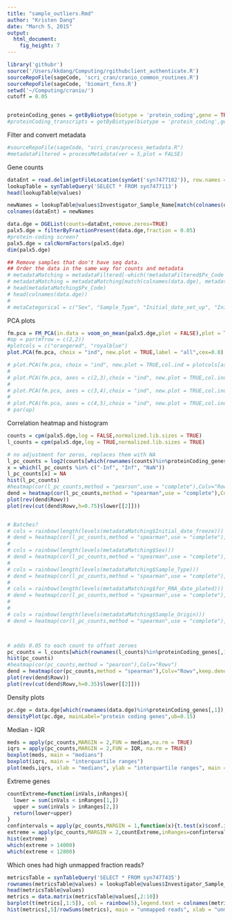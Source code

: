 ```yaml
---
title: "sample_outliers.Rmd"
author: "Kristen Dang"
date: "March 5, 2015"
output:
  html_document:
    fig_height: 7
---
```


```r
library('githubr')
source('/Users/kkdang/Computing/rgithubclient_authenticate.R')
sourceRepoFile(sageCode, 'scri_cran/cranio_common_routines.R')
sourceRepoFile(sageCode, 'biomart_fxns.R')
setwd('~/Computing/cranio/')
cutoff = 0.05


proteinCoding_genes = getByBiotype(biotype = 'protein_coding',gene = TRUE)
#proteinCoding_transcripts = getByBiotype(biotype = 'protein_coding',gene = FALSE)
```

Filter and convert metadata
```r
#sourceRepoFile(sageCode, "scri_cran/process_metadata.R")
#metadataFiltered = processMetadata(ver = 5,plot = FALSE)
```

Gene counts
```r
dataEnt = read.delim(getFileLocation(synGet('syn7477102')), row.names = 1, header = TRUE)
lookupTable = synTableQuery('SELECT * FROM syn7477113')
head(lookupTable@values)

newNames = lookupTable@values$Investigator_Sample_Name[match(colnames(dataEnt), paste("X",lookupTable@values$Sample_Name, sep = ""))]
colnames(dataEnt) = newNames

data.dge = DGEList(counts=dataEnt,remove.zeros=TRUE)
palx5.dge = filterByFractionPresent(data.dge,fraction = 0.05)
#protein-coding screen?
palx5.dge = calcNormFactors(palx5.dge)
dim(palx5.dge)

## Remove samples that don't have seq data.
## Order the data in the same way for counts and metadata
# metadataMatching = metadataFiltered[-which(!metadataFiltered$Px_Code %in% colnames(data.dge)),]
# metadataMatching = metadataMatching[match(colnames(data.dge), metadataMatching$Px_Code),]
# head(metadataMatching$Px_Code)
# head(colnames(data.dge))
# 
# metaCategorical = c("Sex", "Sample_Type", "Initial_date_set_up", "Initial_date_freeze", "for_RNA_date_set_up", "for_RNA_date_plated", "for_RNA_date_harvest", "ScanDate", "Sample_Origin", "caseStatus", "SAMPLE" )

```


PCA plots
```r
fm.pca = FM_PCA(in.data = voom_on_mean(palx5.dge,plot = FALSE),plot = TRUE)
#op = par(mfrow = c(2,2))
#plotcols = c("orangered", "royalblue")
plot.PCA(fm.pca, choix = "ind", new.plot = TRUE,label = "all",cex=0.8)

# plot.PCA(fm.pca, choix = "ind", new.plot = TRUE,col.ind = plotcols[as.numeric(as.factor(metadataMatching$caseStatus))],label = "all",cex=0.8)
# 
# plot.PCA(fm.pca, axes = c(2,3),choix = "ind", new.plot = TRUE,col.ind = plotcols[as.numeric(as.factor(metadataMatching$caseStatus))],label = "all",cex=0.8)
# 
# plot.PCA(fm.pca, axes = c(3,4),choix = "ind", new.plot = TRUE,col.ind = plotcols[as.numeric(as.factor(metadataMatching$caseStatus))],label = "all",cex=0.8)
# 
# plot.PCA(fm.pca, axes = c(4,5),choix = "ind", new.plot = TRUE,col.ind = plotcols[as.numeric(as.factor(metadataMatching$caseStatus))],label = "all",cex=0.8)
# par(op)
```


Correlation heatmap and histogram
```r
counts = cpm(palx5.dge,log = FALSE,normalized.lib.sizes = TRUE)
l_counts = cpm(palx5.dge,log = TRUE,normalized.lib.sizes = TRUE)

# no adjustment for zeros, replaces them with NA
l_pc_counts = log2(counts[which(rownames(counts)%in%proteinCoding_genes[,1]),])
x = which(l_pc_counts %in% c("-Inf", "Inf", "NaN"))
l_pc_counts[x] = NA
hist(l_pc_counts)
#heatmap(cor(l_pc_counts,method = "pearson",use = "complete"),Colv="Rowv")
dend = heatmap(cor(l_pc_counts,method = "spearman",use = "complete"),Colv="Rowv",keep.dendro = TRUE,scale = "none")
plot(rev(dend$Rowv))
plot(rev(cut(dend$Rowv,h=0.75)$lower[[2]]))


# Batches?
# cols = rainbow(length(levels(metadataMatching$Initial_date_freeze)))
# dend = heatmap(cor(l_pc_counts,method = "spearman",use = "complete"),Colv="Rowv",keep.dendro = TRUE,scale = "none",ColSideColors =cols[as.numeric(metadataMatching$Initial_date_freeze)])
# 
# cols = rainbow(length(levels(metadataMatching$Sex)))
# dend = heatmap(cor(l_pc_counts,method = "spearman",use = "complete"),Colv="Rowv",keep.dendro = TRUE,scale = "none",ColSideColors =cols[as.numeric(metadataMatching$Sex)])
# 
# cols = rainbow(length(levels(metadataMatching$Sample_Type)))
# dend = heatmap(cor(l_pc_counts,method = "spearman",use = "complete"),Colv="Rowv",keep.dendro = TRUE,scale = "none",ColSideColors =cols[as.numeric(metadataMatching$Sample_Type)])
# 
# cols = rainbow(length(levels(metadataMatching$for_RNA_date_plated)))
# dend = heatmap(cor(l_pc_counts,method = "spearman",use = "complete"),Colv="Rowv",keep.dendro = TRUE,scale = "none",ColSideColors =cols[as.numeric(metadataMatching$for_RNA_date_plated)])
# 
# 
# cols = rainbow(length(levels(metadataMatching$Sample_Origin)))
# dend = heatmap(cor(l_pc_counts,method = "spearman",use = "complete"),Colv="Rowv",keep.dendro = TRUE,scale = "none",ColSideColors =cols[as.numeric(metadataMatching$Sample_Origin)])



# adds 0.05 to each count to offset zeroes
pc_counts = l_counts[which(rownames(l_counts)%in%proteinCoding_genes[,1]),]
hist(pc_counts)
#heatmap(cor(pc_counts,method = "pearson"),Colv="Rowv")
dend = heatmap(cor(pc_counts,method = "spearman"),Colv="Rowv",keep.dendro = TRUE,scale = "none")
plot(rev(dend$Rowv))
plot(rev(cut(dend$Rowv,h=0.35)$lower[[2]]))
```

Density plots
```r
pc.dge = data.dge[which(rownames(data.dge)%in%proteinCoding_genes[,1]),]
densityPlot(pc.dge, mainLabel="protein coding genes",ub=0.15)
```


Median - IQR
```r
meds = apply(pc_counts,MARGIN = 2,FUN = median,na.rm = TRUE)
iqrs = apply(pc_counts,MARGIN = 2,FUN = IQR, na.rm = TRUE)
boxplot(meds, main = "medians")
boxplot(iqrs, main = "interquartile ranges")
plot(meds,iqrs, xlab = "medians", ylab = "interquartile ranges", main = "log2(CPM) protein-coding genes")
```


Extreme genes
```r
countExtreme=function(inVals,inRanges){
  lower = sum(inVals < inRanges[1,])
  upper = sum(inVals > inRanges[2,])
  return(lower+upper)
}
confintervals = apply(pc_counts,MARGIN = 1,function(x){t.test(x)$conf.int})
extreme = apply(pc_counts,MARGIN = 2,countExtreme,inRanges=confintervals)
hist(extreme)
which(extreme > 14000)
which(extreme < 12800)
```


Which ones had high unmapped fraction reads?
```r
metricsTable = synTableQuery('SELECT * FROM syn7477435')
rownames(metricsTable@values) = lookupTable@values$Investigator_Sample_Name[match(metricsTable@values$sample, lookupTable@values$Sample_Name)]
head(metricsTable@values)
metrics = data.matrix(metricsTable@values[,2:10])
barplot(t(metrics[,1:5]), col = rainbow(5),legend.text = colnames(metrics)[1:5])
hist(metrics[,5]/rowSums(metrics), main = "unmapped reads", xlab = "unmapped / all")
```

